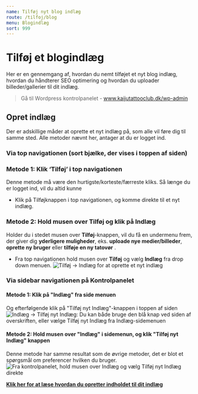 ```yaml
---
name: Tilføj nyt blog indlæg
route: /tilfoj/blog
menu: Blogindlæg
sort: 999
---
```


# Tilføj et blogindlæg

Her er en gennemgang af, hvordan du nemt tilføjet et nyt blog indlæg, hvordan du håndterer SEO optimering og hvordan du uploader billeder/gallerier til dit indlæg.

> Gå til Wordpress kontrolpanelet - www.kaijutattooclub.dk/wp-admin

## Opret indlæg
Der er adskillige måder at oprette et nyt indlæg på, som alle vil føre dig til samme sted. Alle metoder nævnt her, antager at du er logget ind. 

### Via top navigationen (sort bjælke, der vises i toppen af siden)
### Metode 1: Klik ‘Tilføj’ i top navigationen 
Denne metode må være den hurtigste/korteste/færreste kliks. Så længe du er logget ind, vil du altid kunne
- Klik på Tilføjknappen i top navigationen, og komme direkte til et nyt indlæg.

### Metode 2: Hold musen over **Tilføj** og klik på **Indlæg** 
Holder du i stedet musen over **Tilføj**-knappen, vil du få en undermenu frem, der giver dig **yderligere muligheder**, eks. **uploade nye medier/billeder**, **oprette ny bruger** eller **tilføje en ny tatovør** . 

- Fra top navigationen hold musen over **Tilføj** og vælg **Indlæg** fra drop down menuen. 
![Tilføj -> Indlæg for at oprette et nyt indlæg](https://files.magichow.co/e7a0ac723159df05cb1edaa7683e1a53/images/5acc11b7-663b-4a84-8b7c-d11352905711.jpg)

### Via sidebar navigationen på Kontrolpanelet
#### Metode 1: Klik på "Indlæg" fra side menuen
Og efterfølgende klik på "Tilføj nyt Indlæg"-knappen i toppen af siden
![Indlæg -> Tilføj nyt Indlæg: Du kan både bruge den blå knap ved siden af overskriften, eller vælge Tilføj nyt Indlæg fra Indlæg-sidemenuen](https://files.gitbook.com/v0/b/gitbook-x-prod.appspot.com/o/spaces%2FWXKhAtvPVaNwhFvTnnQ8%2Fuploads%2F3IisQ9ps2uhFJHAlAqjG%2FScreenshot%202024-12-08%20at%2018-36-18%20Indl%C3%A6g%20%E2%80%B9%20KAIJU%20TATTOO%20CLUB%20%E2%80%94%20WordPress.png?alt=media&amp;token=87eb4230-ca8b-4b02-90b3-c471ad2747b8)


#### Metode 2: Hold musen over "Indlæg" i sidemenun, og klik "Tilføj nyt Indlæg" knappen
Denne metode har samme resultat som de øvrige metoder, det er blot et spørgsmål om preferencer hvilken du bruger.
![Fra kontrolpanelet, hold musen over Indlæg og vælg Tilføj nyt Indlæg direkte](https://files.gitbook.com/v0/b/gitbook-x-prod.appspot.com/o/spaces%2FWXKhAtvPVaNwhFvTnnQ8%2Fuploads%2Fm9zQt1zYQEEDPFLJpCWG%2Fimage.png?alt=media&amp;token=bf14259e-3ab2-4260-b42f-d61a5f871110)

**[Klik her for at læse hvordan du opretter indholdet til dit indlæg](/tilfoj/indhold)**
